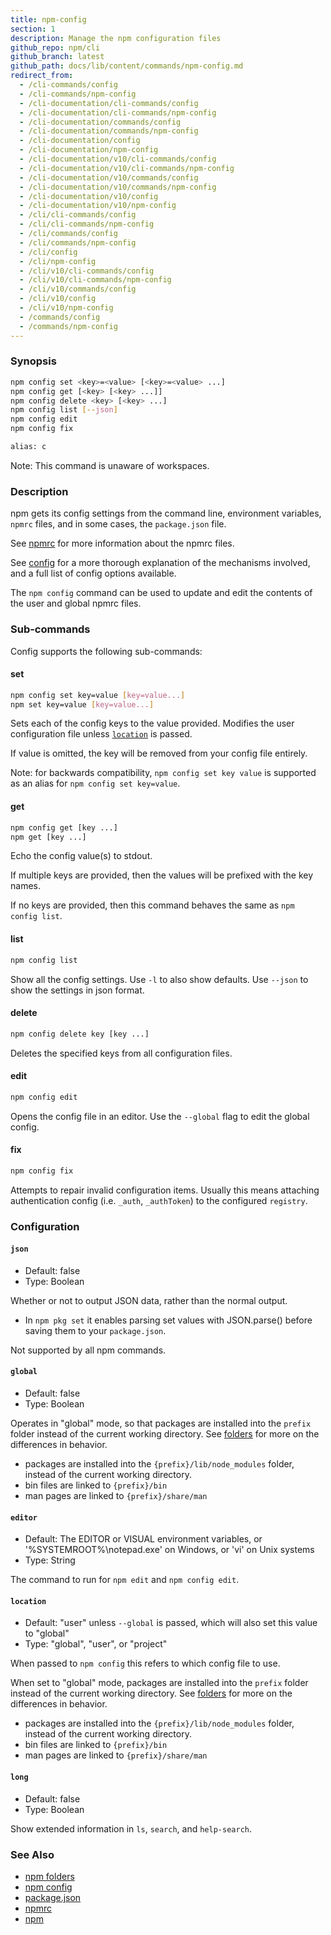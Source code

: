 ```yaml
---
title: npm-config
section: 1
description: Manage the npm configuration files
github_repo: npm/cli
github_branch: latest
github_path: docs/lib/content/commands/npm-config.md
redirect_from:
  - /cli-commands/config
  - /cli-commands/npm-config
  - /cli-documentation/cli-commands/config
  - /cli-documentation/cli-commands/npm-config
  - /cli-documentation/commands/config
  - /cli-documentation/commands/npm-config
  - /cli-documentation/config
  - /cli-documentation/npm-config
  - /cli-documentation/v10/cli-commands/config
  - /cli-documentation/v10/cli-commands/npm-config
  - /cli-documentation/v10/commands/config
  - /cli-documentation/v10/commands/npm-config
  - /cli-documentation/v10/config
  - /cli-documentation/v10/npm-config
  - /cli/cli-commands/config
  - /cli/cli-commands/npm-config
  - /cli/commands/config
  - /cli/commands/npm-config
  - /cli/config
  - /cli/npm-config
  - /cli/v10/cli-commands/config
  - /cli/v10/cli-commands/npm-config
  - /cli/v10/commands/config
  - /cli/v10/config
  - /cli/v10/npm-config
  - /commands/config
  - /commands/npm-config
---
```


### Synopsis

```bash
npm config set <key>=<value> [<key>=<value> ...]
npm config get [<key> [<key> ...]]
npm config delete <key> [<key> ...]
npm config list [--json]
npm config edit
npm config fix

alias: c
```

Note: This command is unaware of workspaces.

### Description

npm gets its config settings from the command line, environment variables, `npmrc` files, and in some cases, the `package.json` file.

See [npmrc](/cli/v10/configuring-npm/npmrc) for more information about the npmrc files.

See [config](/cli/v10/using-npm/config) for a more thorough explanation of the mechanisms involved, and a full list of config options available.

The `npm config` command can be used to update and edit the contents of the user and global npmrc files.

### Sub-commands

Config supports the following sub-commands:

#### set

```bash
npm config set key=value [key=value...]
npm set key=value [key=value...]
```

Sets each of the config keys to the value provided. Modifies the user configuration file unless [`location`](/cli/v10/commands/npm-config#location) is passed.

If value is omitted, the key will be removed from your config file entirely.

Note: for backwards compatibility, `npm config set key value` is supported as an alias for `npm config set key=value`.

#### get

```bash
npm config get [key ...]
npm get [key ...]
```

Echo the config value(s) to stdout.

If multiple keys are provided, then the values will be prefixed with the key names.

If no keys are provided, then this command behaves the same as `npm config list`.

#### list

```bash
npm config list
```

Show all the config settings. Use `-l` to also show defaults. Use `--json` to show the settings in json format.

#### delete

```bash
npm config delete key [key ...]
```

Deletes the specified keys from all configuration files.

#### edit

```bash
npm config edit
```

Opens the config file in an editor. Use the `--global` flag to edit the global config.

#### fix

```bash
npm config fix
```

Attempts to repair invalid configuration items. Usually this means attaching authentication config (i.e. `_auth`, `_authToken`) to the configured `registry`.

### Configuration

#### `json`

- Default: false
- Type: Boolean

Whether or not to output JSON data, rather than the normal output.

- In `npm pkg set` it enables parsing set values with JSON.parse() before saving them to your `package.json`.

Not supported by all npm commands.

#### `global`

- Default: false
- Type: Boolean

Operates in "global" mode, so that packages are installed into the `prefix` folder instead of the current working directory. See [folders](/cli/v10/configuring-npm/folders) for more on the differences in behavior.

- packages are installed into the `{prefix}/lib/node_modules` folder, instead of the current working directory.
- bin files are linked to `{prefix}/bin`
- man pages are linked to `{prefix}/share/man`

#### `editor`

- Default: The EDITOR or VISUAL environment variables, or '%SYSTEMROOT%\notepad.exe' on Windows, or 'vi' on Unix systems
- Type: String

The command to run for `npm edit` and `npm config edit`.

#### `location`

- Default: "user" unless `--global` is passed, which will also set this value to "global"
- Type: "global", "user", or "project"

When passed to `npm config` this refers to which config file to use.

When set to "global" mode, packages are installed into the `prefix` folder instead of the current working directory. See [folders](/cli/v10/configuring-npm/folders) for more on the differences in behavior.

- packages are installed into the `{prefix}/lib/node_modules` folder, instead of the current working directory.
- bin files are linked to `{prefix}/bin`
- man pages are linked to `{prefix}/share/man`

#### `long`

- Default: false
- Type: Boolean

Show extended information in `ls`, `search`, and `help-search`.

### See Also

- [npm folders](/cli/v10/configuring-npm/folders)
- [npm config](/cli/v10/commands/npm-config)
- [package.json](/cli/v10/configuring-npm/package-json)
- [npmrc](/cli/v10/configuring-npm/npmrc)
- [npm](/cli/v10/commands/npm)
